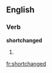 ==English==

===Verb===
'''shortchanged'''

# {{present participle of|[[shortchange]]}}

[[fr:shortchanged]]